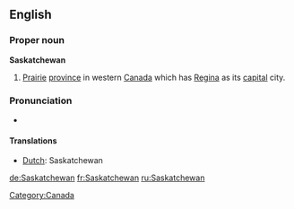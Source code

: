 ==English==
{{wikipedia}}
===Proper noun===
'''Saskatchewan'''
#[[Prairie]] [[province]] in western [[Canada]] which has [[Regina]] as its [[capital]] city.

===Pronunciation ===
* {{audio|en-ca-Saskatchewan.ogg|Audio (CA)}}

====Translations====
*[[Dutch]]: Saskatchewan

[[Category:Canada]]

[[de:Saskatchewan]]
[[fr:Saskatchewan]]
[[ru:Saskatchewan]]